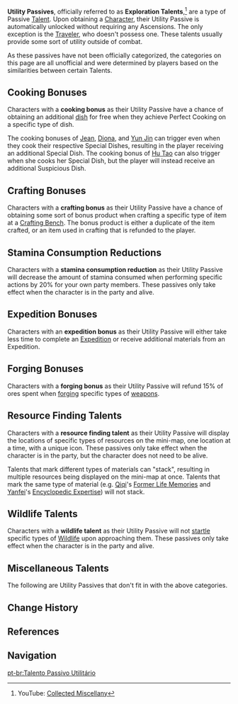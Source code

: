 {{Terminology Infobox
|type         = Passive Talents
}}
'''Utility Passives''', officially referred to as '''Exploration Talents''',<ref>YouTube: [https://www.youtube.com/playlist?list=PLqWr7dyJNgLKLO-Zpw9muZ9NnC0TyOpij Collected Miscellany]</ref> are a type of Passive [[Talents|Talent]]. Upon obtaining a [[Characters|Character]], their Utility Passive is automatically unlocked without requiring any Ascensions. The only exception is the [[Traveler]], who doesn't possess one. These talents usually provide some sort of utility outside of combat.

As these passives have not been officially categorized, the categories on this page are all unofficial and were determined by players based on the similarities between certain Talents.

==Cooking Bonuses==
Characters with a '''cooking bonus''' as their Utility Passive have a chance of obtaining an additional [[dish]] for free when they achieve Perfect Cooking on a specific type of dish.

The cooking bonuses of [[Jean]], [[Diona]], and [[Yun Jin]] can trigger even when they cook their respective Special Dishes, resulting in the player receiving an additional Special Dish. The cooking bonus of [[Hu Tao]] can also trigger when she cooks her Special Dish, but the player will instead receive an additional Suspicious Dish.

{{Talents by Category Table|Cooking Talents|notype=1}}

==Crafting Bonuses==
{{See also|Crafting#Efficiency}}
Characters with a '''crafting bonus''' as their Utility Passive have a chance of obtaining some sort of bonus product when crafting a specific type of item at a [[Crafting Bench]]. The bonus product is either a duplicate of the item crafted, or an item used in crafting that is refunded to the player.
{{Talents by Category Table|Crafting Talents|notype=1}}

==Stamina Consumption Reductions==
Characters with a '''stamina consumption reduction''' as their Utility Passive will decrease the amount of stamina consumed when performing specific actions by 20% for your own party members. These passives only take effect when the character is in the party and alive.
{{Talents by Category Table|Utility Passives&Stamina Talents|notype=1}}

==Expedition Bonuses==
Characters with an '''expedition bonus''' as their Utility Passive will either take less time to complete an [[Expedition]] or receive additional materials from an Expedition.
{{Talents by Category Table|Expedition Talents|notype=1}}

==Forging Bonuses==
Characters with a '''forging bonus''' as their Utility Passive will refund 15% of ores spent when [[forging]] specific types of [[weapons]].
{{Talents by Category Table|Forging Talents|notype=1}}

==Resource Finding Talents==
Characters with a '''resource finding talent''' as their Utility Passive will display the locations of specific types of resources on the mini-map, one location at a time, with a unique icon. These passives only take effect when the character is in the party, but the character does not need to be alive.

Talents that mark different types of materials can "stack", resulting in multiple resources being displayed on the mini-map at once. Talents that mark the same type of material (e.g. [[Qiqi]]'s [[Former Life Memories]] and [[Yanfei]]'s [[Encyclopedic Expertise]]) will not stack.

{{Talents by Category Table|Resource Talents|notype=1}}

==Wildlife Talents==
Characters with a '''wildlife talent''' as their Utility Passive will not [[Aggravation#Wildlife|startle]] specific types of [[Wildlife]] upon approaching them. These passives only take effect when the character is in the party and alive.
{{Talents by Category Table|Wildlife Talents|notype=1}}

==Miscellaneous Talents==
The following are Utility Passives that don't fit in with the above categories.
{{Talents by Category Table
|Utility Passives
|not1=Cooking Talents
|not2=Crafting Talents
|not3=Stamina Talents
|not4=Expedition Talents
|not5=Forging Talents
|not6=Resource Talents
|not7=Wildlife Talents
|notype=1
}}

==Change History==
{{Change History|1.0}}

==References==
{{Reflist}}

==Navigation==
{{Talent Type Navbox}}
[[Category:Utility Passives| ]]

[[pt-br:Talento Passivo Utilitário]]